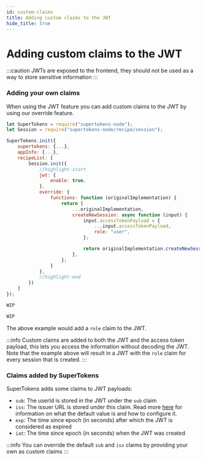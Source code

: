 ```yaml
---
id: custom-claims
title: Adding custom claims to the JWT
hide_title: true
---
```


<!-- COPY DOCS -->
<!-- ./session/common-customizations/sessions/with-jwt/custom-claims.mdx -->


# Adding custom claims to the JWT

:::caution
JWTs are exposed to the frontend, they should not be used as a way to store sensitive information
:::

### Adding your own claims

When using the JWT feature you can add custom claims to the JWT by using our override feature.

<BackendSDKTabs>
<TabItem value="nodejs">

```jsx
let SuperTokens = require("supertokens-node");
let Session = require("supertokens-node/recipe/session");

SuperTokens.init({
    supertokens: {...},
    appInfo: {...},
    recipeList: [
        Session.init({
            //highlight-start
            jwt: {
                enable: true,
            },
            override: {
                functions: function (originalImplementation) {
                    return {
                        ...originalImplementation,
                        createNewSession: async function (input) {
                            input.accessTokenPayload = {
                                ...input.accessTokenPayload,
                                role: "user",
                            };

                            return originalImplementation.createNewSession(input);
                        },
                    };
                }
            },
            //highlight-end
        })
    ]
});
```
</TabItem>
<TabItem value="go">

```go
WIP
```
</TabItem>
<TabItem value="python">

```python
WIP
```

</TabItem>
</BackendSDKTabs>

The above example would add a `role` claim to the JWT.

:::info
Custom claims are added to both the JWT and the access token payload, this lets you access the information without decoding the JWT. Note that the example above will result in a JWT with the `role` claim for every session that is created.
:::

### Claims added by SuperTokens

SuperTokens adds some claims to JWT payloads:

- `sub`: The userId is stored in the JWT under the `sub` claim
- `iss`: The issuer URL is stored under this claim. Read more [here](./enabling-jwts#using-a-custom-issuer) for information on what the default value is and how to configure it.
- `exp`: The time since epoch (in seconds) after which the JWT is considered as expired
- `iat`: The time since epoch (in seconds) when the JWT was created

:::info
You can override the default `sub` and `iss` claims by providing your own as custom claims
:::